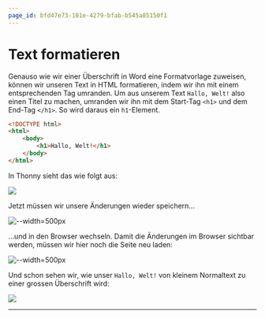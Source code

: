 ```yaml
---
page_id: bfd47e73-101e-4279-bfab-b545a85150f1
---
```



# Text formatieren

Genauso wie wir einer Überschrift in Word eine Formatvorlage zuweisen, können wir unseren Text in HTML formatieren, indem wir ihn mit einem entsprechenden Tag umranden. Um aus unserem Text `Hallo, Welt!` also einen Titel zu machen, umranden wir ihn mit dem Start-Tag `<h1>` und dem End-Tag `</h1>`. So wird daraus ein `h1`-Element.

```html {4} showLineNumbers
<!DOCTYPE html>
<html>
    <body>
        <h1>Hallo, Welt!</h1>
    </body>
</html>
```

In Thonny sieht das wie folgt aus:

![](img/thonny-hallo-welt-formatiert.png)

Jetzt müssen wir unsere Änderungen wieder speichern...

![--width=500px](img/thonny-aenderungen-speichern-faint-code.png)

...und in den Browser wechseln. Damit die Änderungen im Browser sichtbar werden, müssen wir hier noch die Seite neu laden:

![--width=500px](img/seite-neu-laden.png)

Und schon sehen wir, wie unser `Hallo, Welt!` von kleinem Normaltext zu einer grossen Überschrift wird:

<BrowserWindow url="C:\Benutzer\silas\Webseite\index.html">![](img/hallo-welt-formatiert.png)</BrowserWindow>

---
